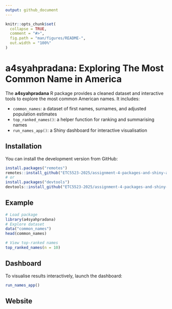 ```yaml
---
output: github_document
---
```



```r
knitr::opts_chunk$set(
  collapse = TRUE,
  comment = "#>",
  fig.path = "man/figures/README-",
  out.width = "100%"
)
```

# a4syahpradana: Exploring The Most Common Name in America

The **a4syahpradana** R package provides a cleaned dataset and interactive tools 
to explore the most common American names. It includes:

- `common_names`: a dataset of first names, surnames, and adjusted population estimates  
- `top_ranked_names()`: a helper function for ranking and summarising names  
- `run_names_app()`: a Shiny dashboard for interactive visualisation

## Installation

You can install the development version from GitHub:
```r
install.packages("remotes")
remotes::install_github("ETC5523-2025/assignment-4-packages-and-shiny-apps-rsyahpradana")
# or
install.packages("devtools")
devtools::install_github("ETC5523-2025/assignment-4-packages-and-shiny-apps-rsyahpradana")
```

## Example
```r
# Load package
library(a4syahpradana)
# Explore dataset
data("common_names")
head(common_names)

# View top-ranked names
top_ranked_names(n = 10)
```
## Dashboard
To visualise results interactively, launch the dashboard:
```r
run_names_app()
```

## Website

